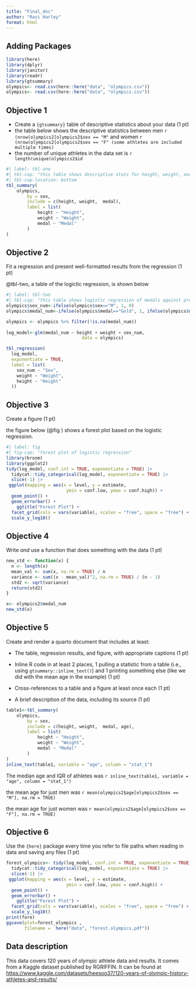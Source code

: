 ```yaml
---
title: "Final_doc"
author: "Ravi Harley"
format: html
---
```


## Adding Packages

```r

library(here)
library(dplyr)
library(janitor)
library(readr)
library(gtsummary)
olympics<- read.csv(here::here("data", "olympics.csv"))
olympics<- read.csv(here::here("data", "olympics.csv"))
```

## Objective 1

-   Create a `{gtsummary}` table of descriptive statistics about your data (1 pt)
-   the table below shows the descriptive statistics between men `r (nrow(olympics2[olympics2$sex == "M"` and women `r (nrow(olympics2[olympics2$sex == "F" (some athletes are included multiple times)`
-   the number of unique athletes in the data set is `r length(unique(olympics2$id`

```r
#| label: tbl-one
#| tbl-cap: "this table shows descriptive stats for height, weight, and medals stratified on sex"
#| tbl-cap-location: bottom
tbl_summary(
	olympics, 
		by = sex, 
		include = c(height, weight,  medal), 
		label = list(
			height ~ "Height", 
			weight ~ "Weight",
			medal ~ "Medal"
		)
)

```

## Objective 2

Fit a regression and present well-formatted results from the regression (1 pt)

@tbl-two, a table of the logictic regression, is shown below

```r
#| label: tbl-two
#| tbl-cap: "this table shows logistic regression of medals against predictors sex, height, and weight"
olympics$sex_num<-ifelse(olympics$sex=="M", 1, 0)
olympics$medal_num<-ifelse(olympics$medal=="Gold", 1, ifelse(olympics$medal=="Silver", 2, ifelse(olympics$medal== "Bronze", 3, 0)))	

olympics <- olympics %>% filter(!is.na(medal_num))
	
log_model<-glm(medal_num ~ height + weight + sex_num, 
							 data = olympics)

tbl_regression(
  log_model, 
  exponentiate = TRUE,
  label = list(
    sex_num ~ "Sex",
    weight ~ "Weight",
    height ~ "Height"
  ))
```

## Objective 3

Create a figure (1 pt)

the figure below (@fig ) shows a forest plot based on the logistic regression.

```r
#| label: fig
#| fig-cap: "forest plot of logistic regression"
library(broom)
library(ggplot2)
tidy(log_model, conf.int = TRUE, exponentiate = TRUE) |> 
  tidycat::tidy_categorical(log_model, exponentiate = TRUE) |> 
  slice(-1) |> 
 ggplot(mapping = aes(x = level, y = estimate, 
                       ymin = conf.low, ymax = conf.high)) +
  geom_point() +
  geom_errorbar() +
	ggtitle("Forest Plot") +
  facet_grid(cols = vars(variable), scales = "free", space = "free") +
  scale_y_log10()
```

## Objective 4

Write *and* use a function that does something with the data (1 pt)

```r

new_std <- function(x) {
  n <- length(x)
  mean_val <- sum(x, na.rm = TRUE) / n
  variance <- sum((x - mean_val)^2, na.rm = TRUE) / (n - 1)
  std2 <- sqrt(variance)
  return(std2)  
}

x<- olympics2$medal_num
new_std(x)


```

## Objective 5

Create and render a quarto document that includes at least:

-   The table, regression results, and figure, with appropriate captions (1 pt)

-   Inline R code in at least 2 places, 1 pulling a statistic from a table (i.e., using `gtsummary::inline_text()`) and 1 printing something else (like we did with the mean age in the example) (1 pt)

-   Cross-references to a table and a figure at least once each (1 pt)

-   A brief description of the data, including its source (1 pt)

```r
table1<-tbl_summary(
	olympics, 
		by = sex, 
		include = c(height, weight,  medal, age), 
		label = list(
			height ~ "Height", 
			weight ~ "Weight",
			medal ~ "Medal"
		)
)
inline_text(table1, variable = "age", column = "stat_1")
```

The median age and IQR of athletes was `r inline_text(table1, variable = "age", column = "stat_1")`

the mean age for just men was `r mean(olympics2$age[olympics2$sex == "M"], na.rm = TRUE)`

the mean age for just women was `r mean(olympics2$age[olympics2$sex == "F"], na.rm = TRUE)`

## Objective 6

Use the `{here}` package every time you refer to file paths when reading in data and saving any files (1 pt)

```r
forest_olympics<- tidy(log_model, conf.int = TRUE, exponentiate = TRUE) |> 
  tidycat::tidy_categorical(log_model, exponentiate = TRUE) |> 
  slice(-1) |> 
 ggplot(mapping = aes(x = level, y = estimate, 
                       ymin = conf.low, ymax = conf.high)) +
  geom_point() +
  geom_errorbar() +
	ggtitle("Forest Plot") +
  facet_grid(cols = vars(variable), scales = "free", space = "free") +
  scale_y_log10()
print(fore)
ggsave(plot=forest_olympics , 
       filename =  here("data", "forest.olympics.pdf"))
```

## Data description

This data covers 120 years of olympic athlete data and results. It comes from a Kaggle dataset published by RGRIFFIN. It can be found at <https://www.kaggle.com/datasets/heesoo37/120-years-of-olympic-history-athletes-and-results/>
